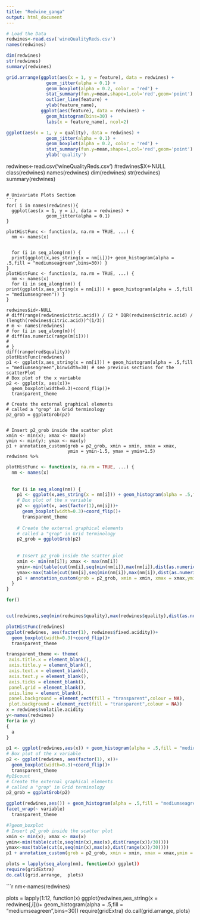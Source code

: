 ```yaml
---
title: "Redwine_ganga"
output: html_document
---
```


```r
# Load the Data
redwines<-read.csv('wineQualityReds.csv')
names(redwines)
```

```r
dim(redwines)
str(redwines)
summary(redwines)
```

```r
grid.arrange(ggplot(aes(x = 1, y = feature), data = redwines) + 
               geom_jitter(alpha = 0.1) +
               geom_boxplot(alpha = 0.2, color = 'red') +
               stat_summary(fun.y=mean,shape=1,col='red',geom='point') +
               outlier_line(feature) +
               ylab(feature_name),
             ggplot(aes(feature), data = redwines) + 
               geom_histogram(bins=30) +
               labs(x = feature_name), ncol=2)

ggplot(aes(x = 1, y = quality), data = redwines) + 
               geom_jitter(alpha = 0.1) +
               geom_boxplot(alpha = 0.2, color = 'red') +
               stat_summary(fun.y=mean,shape=1,col='red',geom='point') +
               ylab('quality')
```

redwines<-read.csv('wineQualityReds.csv')
#redwines$X<-NULL
class(redwines)
names(redwines)
dim(redwines)
str(redwines)
summary(redwines)
```

# Univariate Plots Section
```r
for( i in names(redwines)){
  ggplot(aes(x = 1, y = i), data = redwines) + 
               geom_jitter(alpha = 0.1)
}

plotHistFunc <- function(x, na.rm = TRUE, ...) {
  nm <- names(x)
  
  
  for (i in seq_along(nm)) {
  print(ggplot(x,aes_string(x = nm[i]))+ geom_histogram(alpha = .5,fill = "mediumseagreen",bins=30)) }
}
plotHistFunc <- function(x, na.rm = TRUE, ...) {
  nm <- names(x)
  for (i in seq_along(nm)) {
print(ggplot(x,aes_string(x = nm[i])) + geom_histogram(alpha = .5,fill = "mediumseagreen")) }
}

redwines$id<-NULL
# diff(range(redwines$citric.acid)) / (2 * IQR(redwines$citric.acid) /  (length(redwines$citric.acid))^(1/3))
# m <- names(redwines)
# for (i in seq_along(m)){
# diff(as.numeric(range(m[i])))
# 
# }
diff(range(red$quality))
plotHistFunc(redwines)
p1 <- ggplot(x,aes_string(x = nm[i])) + geom_histogram(alpha = .5,fill = "mediumseagreen",binwidth=30) # see previous sections for the scatterPlot
# Box plot of the x variable
p2 <- ggplot(x, aes(x))+
  geom_boxplot(width=0.3)+coord_flip()+
  transparent_theme

# Create the external graphical elements
# called a "grop" in Grid terminology
p2_grob = ggplotGrob(p2)

   
# Insert p2_grob inside the scatter plot
xmin <- min(x); xmax <- max(x)
ymin <- min(y); ymax <- max(y)
p1 + annotation_custom(grob = p2_grob, xmin = xmin, xmax = xmax, 
                       ymin = ymin-1.5, ymax = ymin+1.5)
redwines %>% 

```

```r
plotHistFunc <- function(x, na.rm = TRUE, ...) {
  nm <- names(x)
  
  
  for (i in seq_along(nm)) {
    p1 <- ggplot(x,aes_string(x = nm[i])) + geom_histogram(alpha = .5,fill = "mediumseagreen",bins=30) # see previous sections for the scatterPlot
    # Box plot of the x variable
    p2 <- ggplot(x, aes(factor(1),nm[i]))+
      geom_boxplot(width=0.3)+coord_flip()+
      transparent_theme
    
    # Create the external graphical elements
    # called a "grop" in Grid terminology
    p2_grob = ggplotGrob(p2)
    
    
    # Insert p2_grob inside the scatter plot
    xmin <- min(nm[i]); xmax <- max(nm[i])
    ymin<-min(table(cut(nm[i],seq(min(nm[i]),max(nm[i]),dist(as.numeric(range(nm[i])))/30))))
    ymax<-max(table(cut($nm[i],seq(min(nm[i]),max(nm[i]),dist(as.numeric(range(nm[i])))/30)))) 
    p1 + annotation_custom(grob = p2_grob, xmin = xmin, xmax = xmax,ymin = ymin, ymax =ymin+ymax*0.2)
  }
}

for()


cut(redwines,seq(min(redwines$quality),max(redwines$quality),dist(as.numeric(range(redwines$quality)))/30))

plotHistFunc(redwines)
ggplot(redwines, aes(factor(1), redwines$fixed.acidity))+
  geom_boxplot(width=0.3)+coord_flip()+
  transparent_theme
```

```r
transparent_theme <- theme(
 axis.title.x = element_blank(),
 axis.title.y = element_blank(),
 axis.text.x = element_blank(), 
 axis.text.y = element_blank(),
 axis.ticks = element_blank(),
 panel.grid = element_blank(),
 axis.line = element_blank(),
 panel.background = element_rect(fill = "transparent",colour = NA),
 plot.background = element_rect(fill = "transparent",colour = NA))
x = redwines$volatile.acidity
y<-names(redwines)
for(a in y)
{
  a
}

p1 <- ggplot(redwines,aes(x)) + geom_histogram(alpha = .5,fill = "mediumseagreen",bins=30) # see previous sections for the scatterPlot
# Box plot of the x variable
p2 <- ggplot(redwines, aes(factor(1), x))+
  geom_boxplot(width=0.3)+coord_flip()+
  transparent_theme
#p1$count
# Create the external graphical elements
# called a "grop" in Grid terminology
p2_grob = ggplotGrob(p2)

ggplot(redwines,aes()) + geom_histogram(alpha = .5,fill = "mediumseagreen",bins=30)+ 
facet_wrap(~ variable)
  transparent_theme

#?geom_boxplot
# Insert p2_grob inside the scatter plot
xmin <- min(x); xmax <- max(x)
ymin<-min(table(cut(x,seq(min(x),max(x),dist(range(x))/30))))
ymax<-max(table(cut(x,seq(min(x),max(x),dist(range(x))/30)))) 
p1 + annotation_custom(grob = p2_grob, xmin = xmin, xmax = xmax,ymin = ymin, ymax =ymin+ymax*0.2)

```

```r

plots = lapply(seq_along(nm), function(x) ggplot))
require(gridExtra)
do.call(grid.arrange,  plots)


```

```r
nm<-names(redwines)

plots = lapply(1:12, function(x) ggplot(redwines,aes_string(x = redwines[,i]))+ geom_histogram(alpha = .5,fill = "mediumseagreen",bins=30))
require(gridExtra)
do.call(grid.arrange,  plots)
